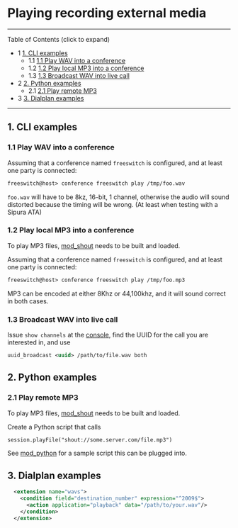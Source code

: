 
# Playing recording external media 

 

---

Table of Contents (click to expand)

* 1 [1\. CLI examples](#-freeswitch--playing-recording-external-media-)  
   * 1.1 [1.1 Play WAV into a conference](#11-play-wav-into-a-conference)  
   * 1.2 [1.2 Play local MP3 into a conference](#12-play-local-mp3-into-a-conference)  
   * 1.3 [1.3 Broadcast WAV into live call](#13-broadcast-wav-into-live-call)
* 2 [2\. Python examples](#2-python-examples)  
   * 2.1 [2.1 Play remote MP3](#21-play-remote-mp3)
* 3 [3\. Dialplan examples](#3-dialplan-examples)

---

## 1\. CLI examples

### 1.1 Play WAV into a conference

Assuming that a conference named `freeswitch` is configured, and at least one party is connected:

```xml
freeswitch@host> conference freeswitch play /tmp/foo.wav
```

`foo.wav` will have to be 8kz, 16-bit, 1 channel, otherwise the audio will sound distorted because the timing will be wrong. (At least when testing with a Sipura ATA)

### 1.2 Play local MP3 into a conference

To play MP3 files, [mod\_shout](../Modules/mod_shout_3965531.mdx#21-play) needs to be built and loaded.

Assuming that a conference named `freeswitch` is configured, and at least one party is connected:

```xml
freeswitch@host> conference freeswitch play /tmp/foo.mp3
```

MP3 can be encoded at either 8Khz or 44,100khz, and it will sound correct in both cases.

### 1.3 Broadcast WAV into live call

Issue `show channels` at the [console](../Client-and-Developer-Interfaces/1048948.mdx#or), find the UUID for the call you are interested in, and use

```xml
uuid_broadcast <uuid> /path/to/file.wav both
```

## 2\. Python examples

### 2.1 Play remote MP3

To play MP3 files, [mod\_shout](../Modules/mod_shout_3965531.mdx#21-play) needs to be built and loaded.

Create a Python script that calls

```xml
session.playFile("shout://some.server.com/file.mp3")
```

See [mod\_python](../Modules/mod_python_1048940.mdx#eol) for a sample script this can be plugged into.

## 3\. Dialplan examples

```xml
  <extension name="wavs">
    <condition field="destination_number" expression="^2009$">
      <action application="playback" data="/path/to/your.wav"/>
    </condition>
  </extension>
```


